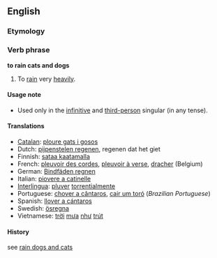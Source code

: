 ==English==
===Etymology===
<!-- this is not an etymology: From [[rain dogs and cats]]. -->

===Verb phrase===
'''to rain cats and dogs'''

#To [[rain]] very [[heavily]].

====Usage note====
*Used only in the [[infinitive]] and [[third-person]] singular (in any tense).

====Translations====
*[[Catalan]]: [[ploure gats i gosos]]
*Dutch: [[pijpenstelen regenen]], regenen dat het giet
*Finnish: [[sataa kaatamalla]]
*French: [[pleuvoir des corde]]s, [[pleuvoir à verse]], [[dracher]] (Belgium) 
*German: [[Bindfäden regnen]]
*Italian: [[piovere a catinelle]]
*[[Interlingua]]: [[pluver]] [[torrential]]mente
*Portuguese: [[chover a cântaros]], [[cair um toró]] (''Brazilian Portuguese'')
*Spanish: [[llover a cántaros]]
*Swedish: [[ösregna]]
*Vietnamese: [[trời]] [[mưa]] [[như]] [[trút]]

====History====
see [[rain dogs and cats]]
